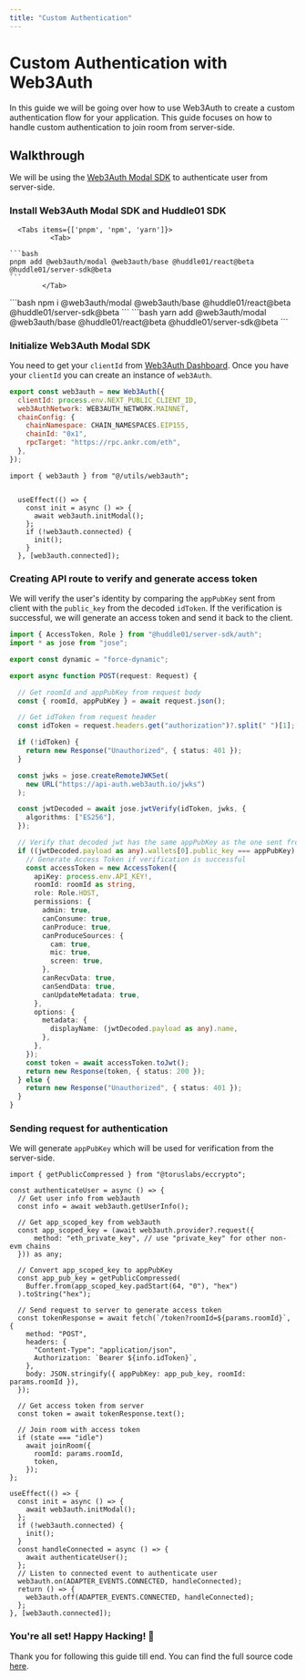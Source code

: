 ```yaml
---
title: "Custom Authentication"
---
```



# Custom Authentication with Web3Auth

In this guide we will be going over how to use Web3Auth to create a custom authentication flow for your application. 
This guide focuses on how to handle custom authentication to join room from server-side. 

## Walkthrough 

We will be using the [Web3Auth Modal SDK](https://web3auth.io/docs/sdk/pnp/web/modal/) to authenticate user from server-side.

<Steps>

### Install Web3Auth Modal SDK and Huddle01 SDK

      <Tabs items={['pnpm', 'npm', 'yarn']}>
              <Tab>
                                                                                                                    ```bash 
    pnpm add @web3auth/modal @web3auth/base @huddle01/react@beta @huddle01/server-sdk@beta
    ```
            </Tab>
  <Tab>
                      ```bash 
    npm i @web3auth/modal @web3auth/base @huddle01/react@beta @huddle01/server-sdk@beta
    ```
            </Tab>
  <Tab>
                      ```bash 
    yarn add @web3auth/modal @web3auth/base @huddle01/react@beta @huddle01/server-sdk@beta
    ```
            </Tab>
              </Tabs>

### Initialize Web3Auth Modal SDK

You need to get your `clientId` from [Web3Auth Dashboard](https://web3auth.io/dashboard).
Once you have your `clientId` you can create an instance of `web3Auth`.  

```js filename="utils/web3auth.ts"
export const web3auth = new Web3Auth({
  clientId: process.env.NEXT_PUBLIC_CLIENT_ID,
  web3AuthNetwork: WEB3AUTH_NETWORK.MAINNET,
  chainConfig: {
    chainNamespace: CHAIN_NAMESPACES.EIP155,
    chainId: "0x1",
    rpcTarget: "https://rpc.ankr.com/eth",
  },
});
```

```tsx filename="[roomId]/page.tsx"
import { web3auth } from "@/utils/web3auth";


  useEffect(() => {
    const init = async () => {
      await web3auth.initModal();
    };
    if (!web3auth.connected) {
      init();
    }
  }, [web3auth.connected]);
```

### Creating API route to verify and generate access token

We will verify the user's identity by comparing the `appPubKey` sent from client with the `public_key` from the decoded `idToken`.
If the verification is successful, we will generate an access token and send it back to the client.

```ts filename="app/token/route.ts"
import { AccessToken, Role } from "@huddle01/server-sdk/auth";
import * as jose from "jose";

export const dynamic = "force-dynamic";

export async function POST(request: Request) {

  // Get roomId and appPubKey from request body
  const { roomId, appPubKey } = await request.json();

  // Get idToken from request header
  const idToken = request.headers.get("authorization")?.split(" ")[1];

  if (!idToken) {
    return new Response("Unauthorized", { status: 401 });
  }

  const jwks = jose.createRemoteJWKSet(
    new URL("https://api-auth.web3auth.io/jwks")
  );

  const jwtDecoded = await jose.jwtVerify(idToken, jwks, {
    algorithms: ["ES256"],
  });

  // Verify that decoded jwt has the same appPubKey as the one sent from client
  if ((jwtDecoded.payload as any).wallets[0].public_key === appPubKey) {
    // Generate Access Token if verification is successful
    const accessToken = new AccessToken({
      apiKey: process.env.API_KEY!,
      roomId: roomId as string,
      role: Role.HOST,
      permissions: {
        admin: true,
        canConsume: true,
        canProduce: true,
        canProduceSources: {
          cam: true,
          mic: true,
          screen: true,
        },
        canRecvData: true,
        canSendData: true,
        canUpdateMetadata: true,
      },
      options: {
        metadata: {
          displayName: (jwtDecoded.payload as any).name,
        },
      },
    });
    const token = await accessToken.toJwt();
    return new Response(token, { status: 200 });
  } else {
    return new Response("Unauthorized", { status: 401 });
  }
}
```

### Sending request for authentication

We will generate `appPubKey` which will be used for verification from the server-side.

```tsx filename="app/[roomId]/page.tsx"
import { getPublicCompressed } from "@toruslabs/eccrypto";

const authenticateUser = async () => {
  // Get user info from web3auth
  const info = await web3auth.getUserInfo();

  // Get app_scoped_key from web3auth
  const app_scoped_key = (await web3auth.provider?.request({
      method: "eth_private_key", // use "private_key" for other non-evm chains
  })) as any;

  // Convert app_scoped_key to appPubKey
  const app_pub_key = getPublicCompressed(
    Buffer.from(app_scoped_key.padStart(64, "0"), "hex")
  ).toString("hex");

  // Send request to server to generate access token
  const tokenResponse = await fetch(`/token?roomId=${params.roomId}`, {
    method: "POST",
    headers: {
      "Content-Type": "application/json",
      Authorization: `Bearer ${info.idToken}`,
    },
    body: JSON.stringify({ appPubKey: app_pub_key, roomId: params.roomId }),
  });

  // Get access token from server
  const token = await tokenResponse.text();

  // Join room with access token
  if (state === "idle")
    await joinRoom({
      roomId: params.roomId,
      token,
    });
};

useEffect(() => {
  const init = async () => {
    await web3auth.initModal();
  };
  if (!web3auth.connected) {
    init();
  }
  const handleConnected = async () => {
    await authenticateUser();
  };
  // Listen to connected event to authenticate user
  web3auth.on(ADAPTER_EVENTS.CONNECTED, handleConnected);
  return () => {
    web3auth.off(ADAPTER_EVENTS.CONNECTED, handleConnected);
  };
}, [web3auth.connected]);
```

### You're all set! Happy Hacking! 🎉

Thank you for following this guide till end. 
You can find the full source code [here](https://github.com/Huddle01/web3auth-example-app). 

</Steps>